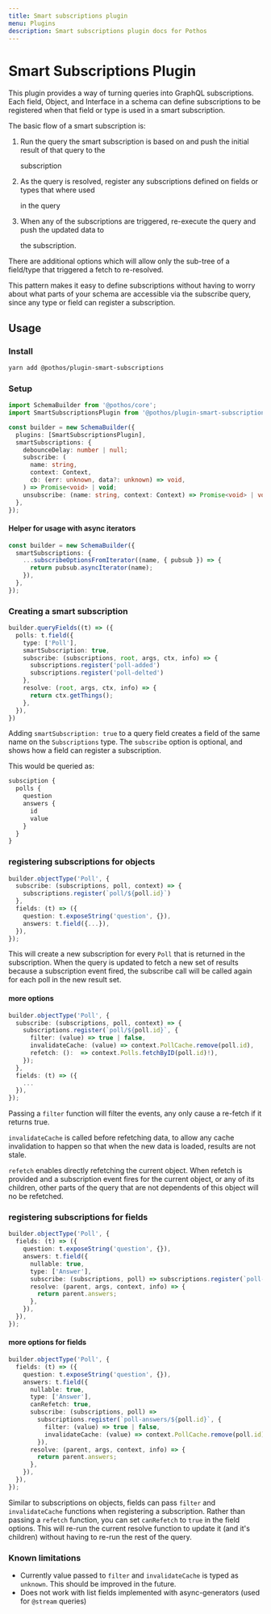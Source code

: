 ```yaml
---
title: Smart subscriptions plugin
menu: Plugins
description: Smart subscriptions plugin docs for Pothos
---
```





# Smart Subscriptions Plugin

This plugin provides a way of turning queries into GraphQL subscriptions. Each field, Object, and
Interface in a schema can define subscriptions to be registered when that field or type is used in a
smart subscription.

The basic flow of a smart subscription is:

1. Run the query the smart subscription is based on and push the initial result of that query to the

   subscription

2. As the query is resolved, register any subscriptions defined on fields or types that where used

   in the query

3. When any of the subscriptions are triggered, re-execute the query and push the updated data to

   the subscription.

There are additional options which will allow only the sub-tree of a field/type that triggered a
fetch to re-resolved.

This pattern makes it easy to define subscriptions without having to worry about what parts of your
schema are accessible via the subscribe query, since any type or field can register a subscription.

## Usage

### Install

```bash
yarn add @pothos/plugin-smart-subscriptions
```

### Setup

```typescript
import SchemaBuilder from '@pothos/core';
import SmartSubscriptionsPlugin from '@pothos/plugin-smart-subscriptions';

const builder = new SchemaBuilder({
  plugins: [SmartSubscriptionsPlugin],
  smartSubscriptions: {
    debounceDelay: number | null;
    subscribe: (
      name: string,
      context: Context,
      cb: (err: unknown, data?: unknown) => void,
    ) => Promise<void> | void;
    unsubscribe: (name: string, context: Context) => Promise<void> | void;
  },
});
```

#### Helper for usage with async iterators

```typescript
const builder = new SchemaBuilder({
  smartSubscriptions: {
    ...subscribeOptionsFromIterator((name, { pubsub }) => {
      return pubsub.asyncIterator(name);
    }),
  },
});
```

### Creating a smart subscription

```typescript
builder.queryFields((t) => ({
  polls: t.field({
    type: ['Poll'],
    smartSubscription: true,
    subscribe: (subscriptions, root, args, ctx, info) => {
      subscriptions.register('poll-added')
      subscriptions.register('poll-delted')
    },
    resolve: (root, args, ctx, info) => {
      return ctx.getThings();
    },
  }),
})
```

Adding `smartSubscription: true` to a query field creates a field of the same name on the
`Subscriptions` type. The `subscribe` option is optional, and shows how a field can register a
subscription.

This would be queried as:

```graphql
subsciption {
  polls {
    question
    answers {
      id
      value
    }
  }
}
```

### registering subscriptions for objects

```typescript
builder.objectType('Poll', {
  subscribe: (subscriptions, poll, context) => {
    subscriptions.register(`poll/${poll.id}`)
  },
  fields: (t) => ({
    question: t.exposeString('question', {}),
    answers: t.field({...}),
  }),
});
```

This will create a new subscription for every `Poll` that is returned in the subscription. When the
query is updated to fetch a new set of results because a subscription event fired, the subscribe
call will be called again for each poll in the new result set.

#### more options

```typescript
builder.objectType('Poll', {
  subscribe: (subscriptions, poll, context) => {
    subscriptions.register(`poll/${poll.id}`, {
      filter: (value) => true | false,
      invalidateCache: (value) => context.PollCache.remove(poll.id),
      refetch: ():  => context.Polls.fetchByID(poll.id)!),
    });
  },
  fields: (t) => ({
    ...
  }),
});
```

Passing a `filter` function will filter the events, any only cause a re-fetch if it returns true.

`invalidateCache` is called before refetching data, to allow any cache invalidation to happen so
that when the new data is loaded, results are not stale.

`refetch` enables directly refetching the current object. When refetch is provided and a
subscription event fires for the current object, or any of its children, other parts of the query
that are not dependents of this object will no be refetched.

### registering subscriptions for fields

```typescript
builder.objectType('Poll', {
  fields: (t) => ({
    question: t.exposeString('question', {}),
    answers: t.field({
      nullable: true,
      type: ['Answer'],
      subscribe: (subscriptions, poll) => subscriptions.register(`poll-answers/${poll.id}`),
      resolve: (parent, args, context, info) => {
        return parent.answers;
      },
    }),
  }),
});
```

#### more options for fields

```typescript
builder.objectType('Poll', {
  fields: (t) => ({
    question: t.exposeString('question', {}),
    answers: t.field({
      nullable: true,
      type: ['Answer'],
      canRefetch: true,
      subscribe: (subscriptions, poll) =>
        subscriptions.register(`poll-answers/${poll.id}`, {
          filter: (value) => true | false,
          invalidateCache: (value) => context.PollCache.remove(poll.id),
        }),
      resolve: (parent, args, context, info) => {
        return parent.answers;
      },
    }),
  }),
});
```

Similar to subscriptions on objects, fields can pass `filter` and `invalidateCache` functions when
registering a subscription. Rather than passing a `refetch` function, you can set `canRefetch` to
`true` in the field options. This will re-run the current resolve function to update it \(and it's
children\) without having to re-run the rest of the query.

### Known limitations

- Currently value passed to `filter` and `invalidateCache` is typed as `unknown`. This should be
  improved in the future.
- Does not work with list fields implemented with async-generators (used for `@stream` queries)
